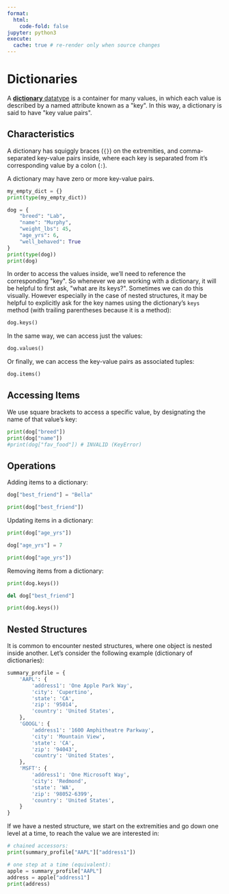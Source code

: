 ```yaml
---
format:
  html:
    code-fold: false
jupyter: python3
execute:
  cache: true # re-render only when source changes
---
```


# Dictionaries

A [**dictionary** datatype](https://docs.python.org/3/library/stdtypes.html#dict) is a container for many values, in which each value is described by a named attribute known as a \"key\". In this way, a dictionary is said to have \"key value pairs\".

## Characteristics

A dictionary has squiggly braces (`{}`) on the extremities, and comma-separated key-value pairs inside, where each key is separated from it's corresponding value by a colon (`:`).

A dictionary may have zero or more key-value pairs.

```python
my_empty_dict = {}
print(type(my_empty_dict))
```

```python
dog = {
    "breed": "Lab",
    "name": "Murphy",
    "weight_lbs": 45,
    "age_yrs": 6,
    "well_behaved": True
}
print(type(dog))
print(dog)
```

In order to access the values inside, we'll need to reference the corresponding \"key\". So whenever we are working with a dictionary, it will be helpful to first ask, \"what are its keys?\". Sometimes we can do this visually. However especially in the case of nested structures, it may be helpful to explicitly ask for the key names using the dictionary's `keys` method (with trailing parentheses because it is a method):

```python
dog.keys()
```

In the same way, we can access just the values:

```python
dog.values()
```

Or finally, we can access the key-value pairs as associated tuples:

```python
dog.items()
```

## Accessing Items

We use square brackets to access a specific value, by designating the name of that value's key:

```python
print(dog["breed"])
print(dog["name"])
#print(dog["fav_food"]) # INVALID (KeyError)
```

## Operations

Adding items to a dictionary:

```python
dog["best_friend"] = "Bella"

print(dog["best_friend"])
```

Updating items in a dictionary:

```python
print(dog["age_yrs"])

dog["age_yrs"] = 7

print(dog["age_yrs"])
```

Removing items from a dictionary:

```python
print(dog.keys())

del dog["best_friend"]

print(dog.keys())
```

## Nested Structures

It is common to encounter nested structures, where one object is nested inside another. Let's consider the following example (dictionary of dictionaries):

```python
summary_profile = {
    'AAPL': {
        'address1': 'One Apple Park Way',
        'city': 'Cupertino',
        'state': 'CA',
        'zip': '95014',
        'country': 'United States',
    },
    'GOOGL': {
        'address1': '1600 Amphitheatre Parkway',
        'city': 'Mountain View',
        'state': 'CA',
        'zip': '94043',
        'country': 'United States',
    },
    'MSFT': {
        'address1': 'One Microsoft Way',
        'city': 'Redmond',
        'state': 'WA',
        'zip': '98052-6399',
        'country': 'United States',
    }
}
```

If we have a nested structure, we start on the extremities and go down one level at a time, to reach the value we are interested in:

```python
# chained accessors:
print(summary_profile["AAPL"]["address1"])
```

```python
# one step at a time (equivalent):
apple = summary_profile["AAPL"]
address = apple["address1"]
print(address)
```
